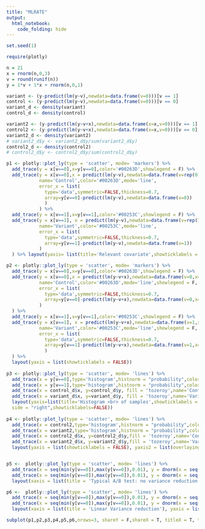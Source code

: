 ```yaml
---
title: "MLRATE"
output:
  html_notebook:
    code_folding: hide
---
```


```r
set.seed(1)

require(plotly)

n = 21
x = rnorm(n,0,3)
v = round(runif(n))
y = 1*v + 1*x + rnorm(n,0,1)

variant <- (y-predict(lm(y~v),newdata=data.frame(v=0)))[v == 1]
control <- (y-predict(lm(y~v),newdata=data.frame(v=0)))[v == 0]
variant_d <- density(variant)
control_d <- density(control)

variant2 <- (y-predict(lm(y~v+x),newdata=data.frame(x=x,v=0)))[v == 1]
control2 <- (y-predict(lm(y~v+x),newdata=data.frame(x=x,v=0)))[v == 0]
variant2_d <- density(variant2)
# variant2_d$y <- variant2_d$y/sum(variant2_d$y)
control2_d <- density(control2)
# control2_d$y <- control2_d$y/sum(control2_d$y)

p1 <- plotly::plot_ly(type = 'scatter', mode= 'markers') %>%
  add_trace(y = x[v==0],x=y[v==0],color='#00263D',showlegend = F) %>%
  add_trace(y = x[v==0],x = predict(lm(y~v),newdata=data.frame(v=rep(0,length(x[v==0])))),
            name='Control',color='#00263D',mode='line',
            error_x = list(
              type='data',symmetric=FALSE,thickness=0.7,
              array=y[v==0]-predict(lm(y~v),newdata=data.frame(v=0))
              )
            ) %>%
  add_trace(y = x[v==1],x=y[v==1],color='#00253C',showlegend = F) %>%
  add_trace(y = x[v==1], x = predict(lm(y~v),newdata=data.frame(v=rep(1,length(x[v==1])))),
            name='Variant',color='#00253C',mode='line',
            error_x = list(
              type='data',symmetric=FALSE,thickness=0.7,
              array=y[v==1]-predict(lm(y~v),newdata=data.frame(v=1))
            )
  ) %>% layout(yaxis= list(title='Relevant covariate',showticklabels = FALSE))

p2 <- plotly::plot_ly(type = 'scatter', mode= 'markers') %>%
  add_trace(y = x[v==0],x=y[v==0],color='#00263D',showlegend = F) %>%
  add_trace(y = x[v==0],x = predict(lm(y~v+x),newdata=data.frame(v=0,x=x[v==0])),
            name='Control',color='#00263D',mode='line',showlegend = F,
            error_x = list(
              type='data',symmetric=FALSE,thickness=0.7,
              array=y[v==0]-predict(lm(y~v+x),newdata=data.frame(v=0,x=x[v==0]))
            )
  ) %>%
  add_trace(y = x[v==1],x=y[v==1],color='#00253C',showlegend = F) %>%
  add_trace(y = x[v==1], x = predict(lm(y~v+x),newdata=data.frame(v=1,x=x[v==1])),
            name='Variant',color='#00253C',mode='line',showlegend = F,
            error_x = list(
              type='data',symmetric=FALSE,thickness=0.7,
              array=y[v==1]-predict(lm(y~v+x),newdata=data.frame(v=1,x=x[v==1]))
              )
  ) %>%
  layout(yaxis = list(showticklabels = FALSE))
  
p3 <- plotly::plot_ly(type = 'scatter', mode= 'lines') %>%
  add_trace(x = y[v==0],type='histogram',histnorm = "probability",color='#00263D',showlegend = F) %>%
  add_trace(x = y[v==1],type='histogram',histnorm = "probability",color='#00253C',showlegend = F) %>%
  add_trace(x = control_d$x, y=control_d$y, fill = 'tozeroy',name='Control',color='#00263D',showlegend = F, yaxis = "y2") %>%
  add_trace(x = variant_d$x, y=variant_d$y, fill = 'tozeroy',name='Variant',color='#00253C',showlegend = F, yaxis = "y2") %>%
  layout(yaxis=list(title='Histogram <br> of samples',showticklabels = FALSE), yaxis2 = list(overlaying = "y3",
  side = "right",showticklabels=FALSE))
  
p4 <- plotly::plot_ly(type = 'scatter', mode= 'lines') %>%
  add_trace(x = control2,type='histogram',histnorm = "probability",color='#00263D',showlegend = F) %>%
  add_trace(x = variant2,type='histogram',histnorm = "probability",color='#00253C',showlegend = F) %>%
  add_trace(x = control2_d$x, y=control2_d$y,fill = 'tozeroy',name='Control',color='#00263D',showlegend = F, yaxis = "y2") %>%
  add_trace(x = variant2_d$x, y=variant2_d$y,fill = 'tozeroy',name='Variant',color='#00253C',showlegend = F, yaxis = "y2") %>%
  layout(yaxis = list(showticklabels = FALSE), yaxis2 = list(overlaying = "y5",side = "right",showticklabels=FALSE))


p5 <-  plotly::plot_ly(type = 'scatter', mode= 'lines') %>%
  add_trace(x = seq(min(y[v==0]),max(y[v==0]),0.01), y = dnorm(x = seq(min(y[v==0]),max(y[v==0]),0.01), mean = mean(y[v==0]), sd = sd(control)/sqrt(sum(v==0))), fill = 'tozeroy',name='Control',color='#00263D',showlegend = F) %>%
  add_trace(x = seq(min(y[v==0]),max(y[v==0]),0.01), y = dnorm(x = seq(min(y[v==0]),max(y[v==0]),0.01), mean = mean(y[v==1]), sd = sd(variant)/sqrt(sum(v==1))), fill = 'tozeroy',name='Control',color='#00253C',showlegend = F) %>%
  layout(xaxis = list(title = 'Typical A/B test: no variance reduction'), yaxis = list(title = 'Est. sampling <br> dist. of means',showtickLabels=FALSE))

p6 <-  plotly::plot_ly(type = 'scatter', mode= 'lines') %>%
  add_trace(x = seq(min(y[v==0]),max(y[v==0]),0.01), y = dnorm(x = seq(min(y[v==0]),max(y[v==0]),0.01), mean = mean(y[v==0]), sd = sd(control2)/sqrt(sum(v==0))), fill = 'tozeroy',name='Control',color='#00263D',showlegend = F) %>%
  add_trace(x = seq(min(y[v==0]),max(y[v==0]),0.01), y = dnorm(x = seq(min(y[v==0]),max(y[v==0]),0.01), mean = mean(y[v==1]), sd = sd(variant2)/sqrt(sum(v==1))), fill = 'tozeroy',name='Control',color='#00253C',showlegend = F) %>%
  layout(xaxis = list(title = 'Linear Variance reduction'), yaxis = list(showticklabels = FALSE))

subplot(p1,p2,p3,p4,p5,p6,nrows=3, shareY = F,shareX = T, titleX = T, titleY = T, margin = c(0.1,0,0.05,0))

```

